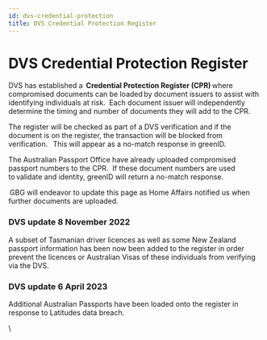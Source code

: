 ```yaml
---
id: dvs-credential-protection
title: DVS Credential Protection Register
---
```


# DVS Credential Protection Register

DVS has established a  **Credential Protection Register (CPR)** where compromised documents can be loaded by document issuers to assist with identifying individuals at risk.   Each document issuer will independently determine the timing and number of documents they will add to the CPR.` `

The register will be checked as part of a DVS verification and if the document is on the register, the transaction will be blocked from verification.   This will appear as a no-match response in greenID.     

The Australian Passport Office have already uploaded compromised passport numbers to the CPR.  If these document numbers are used to validate and identity, greenID will return a no-match response.   

 GBG will endeavor to update this page as Home Affairs notified us when further documents are uploaded. 

### **DVS update 8 November 2022**

A subset of Tasmanian driver licences as well as some New Zealand passport information has been now been added to the register in order prevent the licences or Australian Visas of these individuals from verifying via the DVS.

### **DVS update 6 April 2023**

Additional Australian Passports have been loaded onto the register in response to Latitudes data breach.

\
